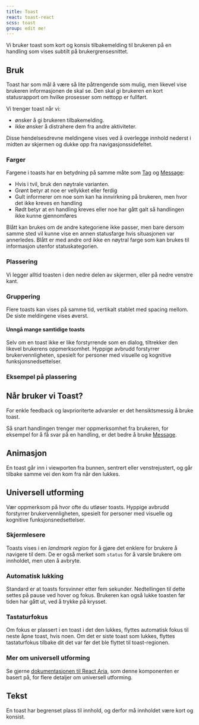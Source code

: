 ```yaml
---
title: Toast
react: toast-react
scss: toast
group: edit me!
---
```



<Ingress>
    Vi bruker toast som kort og konsis tilbakemelding til brukeren på en handling som vises subtilt på
    brukergrensesnittet.
</Ingress>

<ComponentExample
    title="Toast"
    component={ToastStickerSheet}
    codeExample={toastStickerSheetCode}
    knobs={toastStickerSheetKnobs}
    noDensity
/>

## Bruk

Toast har som mål å være så lite påtrengende som mulig, men likevel vise brukeren informasjonen de skal se. Den skal gi brukeren en kort statusrapport om hvilke prosesser som nettopp er fullført.

Vi trenger toast når vi:

-   ønsker å gi brukeren tilbakemelding.
-   ikke ønsker å distrahere dem fra andre aktiviteter.

Disse hendelsesdrevne meldingene vises ved å overlegge innhold nederst i midten av skjermen og dukke opp fra navigasjonssidefeltet.

### Farger

Fargene i toasts har en betydning på samme måte som [Tag](/komponenter/tag) og [Message](/komponenter/message):

-   Hvis i tvil, bruk den nøytrale varianten.
-   Grønt betyr at noe er vellykket eller ferdig
-   Gult informerer om noe som kan ha innvirkning på brukeren, men hvor det ikke kreves en handling
-   Rødt betyr at en handling kreves eller noe har gått galt så handlingen ikke kunne gjennomføres

Blått kan brukes om de andre kategoriene ikke passer, men bare dersom samme sted vil kunne vise en annen statusfarge hvis situasjonen var annerledes. Blått er med andre ord ikke en nøytral farge som kan brukes til informasjon utenfor statuskategorien.

### Plassering

Vi legger alltid toasten i den nedre delen av skjermen, eller på nedre venstre kant.

<Grid>
    <DoDontExample
        type="do"
        description="Vi legger toast bunn sentrert i de fleste tilfeller."
        image="/assets/documentation/toast/plassering-do.svg"
    />
    <DoDontExample
        type="dont"
        description="Vi viser ikke toast fra toppen på siden. Bruk SystemMessage om du vil vise innhold her."
        image="/assets/documentation/toast/plassering-dont.svg"
    />
</Grid>

### Gruppering

Flere toasts kan vises på samme tid, vertikalt stablet med spacing mellom. De siste meldingene vises øverst.

<Grid>
    <DoDontExample
        type="do"
        description="Grupper med spacing, gjerne nede til venstre, vekk fra hovedinnholdet."
        image="/assets/documentation/toast/gruppering-do.svg"
    />
    <DoDontExample
        type="dont"
        description="Ikke samle flere meldinger i samme toast."
        image="/assets/documentation/toast/gruppering-dont.svg"
    />
</Grid>

#### Unngå mange samtidige toasts

Selv om en toast ikke er like forstyrrende som en dialog, tiltrekker den likevel brukerens oppmerksomhet. Hyppige avbrudd forstyrrer brukervennligheten, spesielt for personer med visuelle og kognitive funksjonsnedsettelser.

### Eksempel på plassering

<ComponentExample
    title="Plassering"
    component={ToastExample}
    codeExample={toastStickerSheetCode}
    knobs={toastExampleKnobs}
    noDensity
/>

## Når bruker vi Toast?

For enkle feedback og lavprioriterte advarsler er det hensiktsmessig å bruke toast.

Så snart handlingen trenger mer oppmerksomhet fra brukeren, for eksempel for å få svar på en handling, er det bedre å bruke [Message](/komponenter/message).

## Animasjon

En toast går inn i viewporten fra bunnen, sentrert eller venstrejustert, og går tilbake samme vei den kom fra når den lukkes.

## Universell utforming

Vær oppmerksom på hvor ofte du utløser toasts. Hyppige avbrudd forstyrrer brukervennligheten, spesielt for personer med visuelle og kognitive funksjonsnedsettelser.

### Skjermlesere

Toasts vises i en _landmark region_ for å gjøre det enklere for brukere å navigere til dem. De er også merket som `status` for å varsle brukere om innholdet, men uten å avbryte.

### Automatisk lukking

Standard er at toasts forsvinner etter fem sekunder. Nedtellingen til dette settes på pause ved hover og fokus. Brukeren kan også lukke toasten før tiden har gått ut, ved å trykke på krysset.

### Tastaturfokus

Om fokus er plassert i en toast i det den lukkes, flyttes automatisk fokus til neste åpne toast, hvis noen. Om det er siste toast som lukkes, flyttes tastaturfokus tilbake dit det var før det ble flyttet til toast-regionen.

### Mer om universell utforming

Se gjerne [dokumentasjonen til React Aria](https://react-spectrum.adobe.com/react-aria/useToast.html), som denne komponenten er basert på, for flere detaljer om universell utforming.

## Tekst

En toast har begrenset plass til innhold, og derfor må innholdet være kort og konsist.

<Grid>
    <DoDontExample type="do" description="Hold meldingen kort." image="/assets/documentation/toast/tekst-do.png" />
    <DoDontExample
        type="dont"
        description="Ikke bruk vage titler, lange setninger, eller handlinger."
        image="/assets/documentation/toast/tekst-dont.png"
    />
</Grid>
